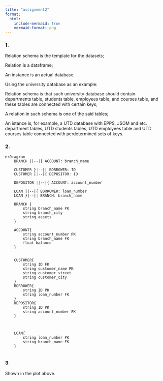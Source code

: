 ---
title: "assignment2"
format:
  html:
    include-mermaid: true  
    mermaid-format: png   
---

### 1. 

Relation schema is the template for the datasets;

Relation is a dataframe;

An instance is an actual database.

Using the university database as an example:

Relation schema is that such university database should contain departments table, students table, employees table, and courses table, and these tables are connected with certain keys;

A relation in such schema is one of the said tables;

An istance is, for example, a UTD database with EPPS, JSOM and etc. department tables, UTD students tables, UTD employees table and UTD courses table connected with perdetermined sets of keys.

### 2.

```{mermaid}
erDiagram
    BRANCH ||--|{ ACCOUNT: branch_name
    
    CUSTOMER }|--|| BORROWER: ID
    CUSTOMER ||--|{ DEPOSITOR: ID
    
    DEPOSITOR ||--|{ ACCOUNT: account_number
    
    LOAN ||--|{ BORROWER: loan_number
    LOAN }|--|| BRANCH: branch_name
    
    BRANCH {
        string branch_name PK
        string branch_city
        string assets
    }
    
    ACCOUNT{
        string account_number PK
        string branch_name FK
        float balance
    }
    
    
    CUSTOMER{
        string ID FK
        string customer_name PK
        string customer_street
        string customer_city
    }
    BORROWER{
        string ID PK
        string loan_number FK
    }
    DEPOSITOR{
        string ID PK
        string account_number FK
    }

    
    
    LOAN{
        string loan_number PK
        string branch_name FK
    }
    
```

### 3

Shown in the plot above.
